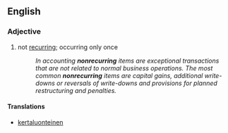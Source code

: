 ==English==

===Adjective===
{{en-adj|-}}

# not [[recurring]]; occurring only once
#: ''In accounting '''nonrecurring''' items are exceptional transactions that are not related to normal business operations. The most common '''nonrecurring''' items are capital gains, additional write-downs or reversals of write-downs and provisions for planned restructuring and penalties.''

====Translations====
{{trans-top|occurring only once}}
* [[kertaluonteinen]]
{{trans-mid}}
{{trans-bottom}}